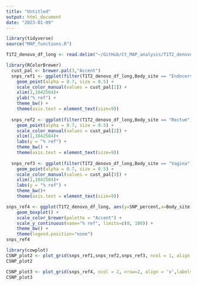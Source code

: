 ```yaml
---
title: "Untitled"
output: html_document
date: "2023-01-09"
---
```


```r
library(tidyverse)
source("MAP_functions.R")
```

```r
T1T2_denovo_df_long <- read.delim("~/GitHub/Ct_MAP_analysis/T1T2_denovo_df_long.tsv")
```

```r
library(RColorBrewer)
  cust_pal <- brewer.pal(3,"Accent")
  snps_ref1 <- ggplot(filter(T1T2_denovo_df_long,Body_site == "Endocervix"), aes(x= Position, y= SNP_percent, color = Body_site)) +
    geom_point(alpha = 0.7, size = 0.5) + 
    scale_color_manual(values = cust_pal[1]) +
    xlim(1,1042504)+
    ylab("% ref") +
    theme_bw() +
    theme(axis.text = element_text(size=9))
  
  snps_ref2 <- ggplot(filter(T1T2_denovo_df_long,Body_site == "Rectum"), aes(x= Position, y= SNP_percent, color = Body_site)) +
    geom_point(alpha = 0.7, size = 0.5) + 
    scale_color_manual(values = cust_pal[2]) +
    xlim(1,1042504)+
    labs(y = "% ref") +
    theme_bw() +
    theme(axis.text = element_text(size=9))
  
  snps_ref3 <- ggplot(filter(T1T2_denovo_df_long,Body_site == "Vagina"), aes(x= Position, y= SNP_percent, color = Body_site)) +
    geom_point(alpha = 0.7, size = 0.5) + 
    scale_color_manual(values = cust_pal[3]) +
    xlim(1,1042504)+
    labs(y = "% ref") +
    theme_bw()+
    theme(axis.text = element_text(size=9))
```



```r
snps_ref4 <- ggplot(T1T2_denovo_df_long, aes(y=SNP_percent,x=Body_site,color = Body_site)) +
    geom_boxplot() + 
    scale_color_brewer(palette = "Accent") +
    scale_y_continuous(name="% ref", limits=c(0, 100)) +
    theme_bw() +
    theme(legend.position="none") 
snps_ref4
```

```r
library(cowplot)
CSNP_plot2 <- plot_grid(snps_ref1,snps_ref2,snps_ref3, ncol = 1, align = 'v',labels = c('a', 'b','c'),label_y = 0.95)
CSNP_plot2 
```

```r
CSNP_plot3 <- plot_grid(snps_ref4, ncol = 2, nrow=2, align = 'v',labels = c('d'),label_y = 0.98,label_x = 0.015) 
CSNP_plot3
```

